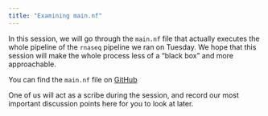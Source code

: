 ```yaml
---
title: "Examining main.nf"
---
```


In this session, we will go through the `main.nf` file that actually executes the whole pipeline of the `rnaseq` pipeline we ran on Tuesday. We hope that this session will make the whole process less of a "black box" and more approachable.

You can find the `main.nf` file on [GitHub](https://github.com/nf-core/rnaseq/tree/3.18.0)

One of us will act as a scribe during the session, and record our most important discussion points here for you to look at later.